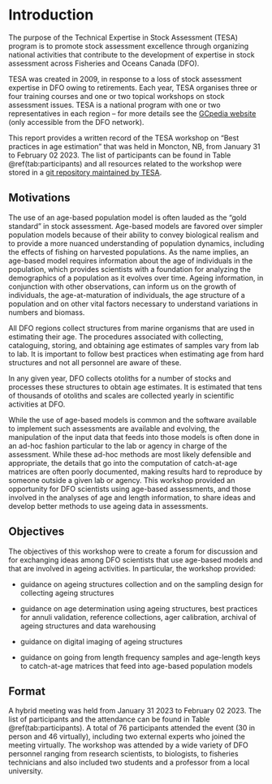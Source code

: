 # Introduction {#sec:introduction}

The purpose of the Technical Expertise in Stock Assessment (TESA) program is to promote stock assessment excellence through organizing national activities that contribute to the development of expertise in stock assessment across Fisheries and Oceans Canada (DFO).

TESA was created in 2009, in response to a loss of stock assessment expertise in DFO owing to retirements. Each year, TESA organises three or four training courses and one or two topical workshops on stock assessment issues. TESA is a national program with one or two representatives in each region – for more details see the [GCpedia website](http://www.gcpedia.gc.ca/wiki/DFO_Science_TESA_ETES) (only accessible from the DFO network).

This report provides a written record of the TESA workshop on "Best practices in age estimation" that was held in Moncton, NB, from January 31 to February 02 2023. The list of participants can be found in Table \@ref(tab:participants) and all resources related to the workshop were stored in a [git repository maintained by TESA](https://github.com/TESA-workshops/ageing-best-practices-2023).

## Motivations

The use of an age-based population model is often lauded as the “gold standard” in stock assessment. Age-based models are favored over simpler population models because of their ability to convey biological realism and to provide a more nuanced understanding of population dynamics, including the effects of fishing on harvested populations. As the name implies, an age-based model requires information about the age of individuals in the population, which provides scientists with a foundation for analyzing the demographics of a population as it evolves over time. Ageing information, in conjunction with other observations, can inform us on the growth of individuals, the age-at-maturation of individuals, the age structure of a population and on other vital factors necessary to understand variations in numbers and biomass.

All DFO regions collect structures from marine organisms that are used in estimating their age. The procedures associated with collecting, cataloguing, storing, and obtaining age estimates of samples vary from lab to lab. It is important to follow best practices when estimating age from hard structures and not all personnel are aware of these.

In any given year, DFO collects otoliths for a number of stocks and processes these structures to obtain age estimates. It is estimated that tens of thousands of otoliths and scales are collected yearly in scientific activities at DFO. 

While the use of age-based models is common and the software available to implement such assessments are available and evolving, the manipulation of the input data that feeds into those models is often done in an ad-hoc fashion particular to the lab or agency in charge of the assessment. While these ad-hoc methods are most likely defensible and appropriate, the details that go into the computation of catch-at-age matrices are often poorly documented, making results hard to reproduce by someone outside a given lab or agency. This workshop provided an opportunity for DFO scientists using age-based assessments, and those involved in the analyses of age and length information, to share ideas and develop better methods to use ageing data in assessments.

## Objectives

The objectives of this workshop were to create a forum for discussion and for exchanging ideas among DFO scientists that use age-based models and that are involved in ageing activities. In particular, the workshop provided:

- guidance on ageing structures collection and on the sampling design for collecting ageing structures

- guidance on age determination using ageing structures, best practices for annuli validation, reference collections, ager calibration, archival of ageing structures and data warehousing 

- guidance on digital imaging of ageing structures

- guidance on going from length frequency samples and age-length keys to catch-at-age matrices that feed into age-based population models

## Format

A hybrid meeting was held from January 31 2023 to February 02 2023. The list of participants and the attendance can be found in Table \@ref(tab:participants). A total of 76 participants attended the event (30 in person and 46 virtually), including two external experts who joined the meeting virtually. The workshop was attended by a wide variety of DFO personnel ranging from research scientists, to biologists, to fisheries technicians and also included two students and a professor from a local university.
